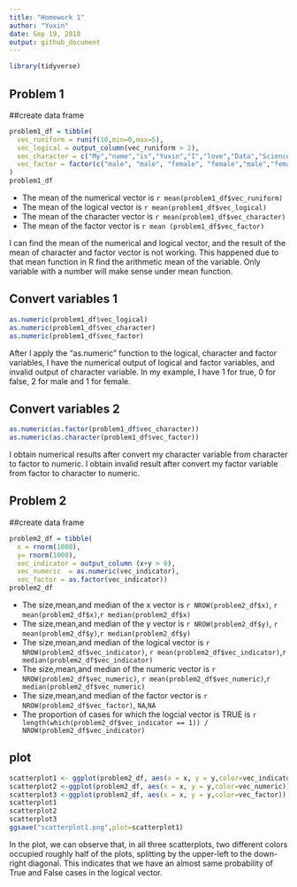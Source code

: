 ```yaml
---
title: "Homework 1"
author: "Yuxin"
date: Sep 19, 2018
output: github_document
---
```


```r
library(tidyverse)
```
## Problem 1
##create data frame
```r
problem1_df = tibble(
  vec_runiform = runif(10,min=0,max=5),
  vec_logical = output_column(vec_runiform > 2),
  vec_character = c("My","name","is","Yuxin","I","love","Data","Science","a","lot"),
  vec_factor = factor(c("male", "male", "female", "female","male","female","male","female","male","male"))
)
problem1_df
```
* The mean of the numerical vector is `r mean(problem1_df$vec_runiform)`
* The mean of the logical vector is `r mean(problem1_df$vec_logical)`
* The mean of the character vector is `r mean(problem1_df$vec_character)`
* The mean of the factor vector is `r mean (problem1_df$vec_factor)`


I can find the mean of the numerical and logical vector, and the result of the mean of character and factor vector is not working. This happened due to that mean function in R find the arithmetic mean of the variable. Only variable with a number will make sense under mean function.


## Convert variables 1
```r
as.numeric(problem1_df$vec_logical)
as.numeric(problem1_df$vec_character)
as.numeric(problem1_df$vec_factor)
```
After I apply the "as.numeric" function to the logical, character and factor variables, I have the numerical output of logical and factor variables, and invalid output of character variable. In my example, I have 1 for true, 0 for false, 2 for male and 1 for female. 

## Convert variables 2
```r
as.numeric(as.factor(problem1_df$vec_character))
as.numeric(as.character(problem1_df$vec_factor))
```
I obtain numerical results after convert my character variable from character to factor to numeric. I obtain invalid result after convert my factor variable from factor to character to numeric. 

## Problem 2
##create data frame
```r
problem2_df = tibble(
  x = rnorm(1000),
  y= rnorm(1000),
  vec_indicator = output_column (x+y > 0), 
  vec_numeric  = as.numeric(vec_indicator),
  vec_factor = as.factor(vec_indicator))
problem2_df
```
* The size,mean,and median of the x vector is `r NROW(problem2_df$x)`, `r mean(problem2_df$x)`,`r median(problem2_df$x)`
* The size,mean,and median of the y vector is `r NROW(problem2_df$y)`, `r mean(problem2_df$y)`,`r median(problem2_df$y)`
* The size,mean,and median of the logical vector is `r NROW(problem2_df$vec_indicator)`, `r mean(problem2_df$vec_indicator)`,`r median(problem2_df$vec_indicator)`
* The size,mean,and median of the numeric vector is `r NROW(problem2_df$vec_numeric)`, `r mean(problem2_df$vec_numeric)`,`r median(problem2_df$vec_numeric)`
* The size,mean,and median of the factor vector is `r NROW(problem2_df$vec_factor)`, `NA`,`NA`
* The proportion of cases for which the logcial vector is TRUE is `r length(which(problem2_df$vec_indicator == 1)) / NROW(problem2_df$vec_indicator)`

## plot
```r
scatterplot1 <- ggplot(problem2_df, aes(x = x, y = y,color=vec_indicator)) + geom_point()
scatterplot2 <-ggplot(problem2_df, aes(x = x, y = y,color=vec_numeric)) + geom_point()
scatterplot3 <-ggplot(problem2_df, aes(x = x, y = y,color=vec_factor)) + geom_point()
scatterplot1
scatterplot2
scatterplot3
ggsave("scatterplot1.png",plot=scatterplot1)
```
In the plot, we can observe that, in all three scatterplots, two different colors occupied roughly half of the plots, splitting by the upper-left to the down-right diagonal. This indicates that we have an almost same probability of True and False cases in the logical vector.
